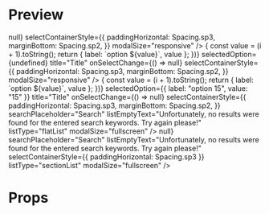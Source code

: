 
<Meta title="Dropdown" />

# Preview

<Preview>
  <Story
    name="Dropdown"
    parameters={{
      design: {
        type: "figma",
        url:
          "https://www.figma.com/file/JdbljcIvyMoEVsBZgsg7bbu8/1.-Apps-Styleguide-and-Components?node-id=3007%3A0",
      },
    }}
  >
    <View style={{ flex: 1 }}>
      <Dropdown
        label="Salutation"
        placeholder="Select an option"
        size="small"
        options={[
          { label: "Sir", value: "Dhr." },
          { label: "Madame", value: "Mevr." },
        ]}
        selectedOption={{ label: "Sir", value: "Dhr." }}
        title="Salutation"
        onSelectChange={() => null}
        selectContainerStyle={{
          paddingHorizontal: Spacing.sp3,
          marginBottom: Spacing.sp2,
        }}
        modalSize="responsive"
      />
      <Dropdown
        label="Dropdown (responsive)"
        placeholder="Select an option"
        options={[...Array(3).keys()].map((_, i) => {
          const value = (i + 1).toString();
          return { label: `option ${value}`, value };
        })}
        selectedOption={undefined}
        title="Title"
        onSelectChange={() => null}
        selectContainerStyle={{
          paddingHorizontal: Spacing.sp3,
          marginBottom: Spacing.sp2,
        }}
        modalSize="responsive"
      />
      <Dropdown
        label="Dropdown (fullscreen flatList)"
        placeholder="Select an option"
        options={[...Array(30).keys()].map((_, i) => {
          const value = (i + 1).toString();
          return { label: `option ${value}`, value };
        })}
        selectedOption={{ label: "option 15", value: "15" }}
        title="Title"
        onSelectChange={() => null}
        selectContainerStyle={{
          paddingHorizontal: Spacing.sp3,
          marginBottom: Spacing.sp2,
        }}
        searchPlaceholder="Search"
        listEmptyText="Unfortunately, no results were found for the entered search keywords. Try again please!"
        listType="flatList"
        modalSize="fullscreen"
      />
      <Dropdown
        label="Dropdown (fullscreen sectionList)"
        placeholder="Select an option"
        options={data.countries}
        selectedOption={data.countries[9]}
        favoriteOptions={[
          data.countries[0],
          data.countries[11],
          data.countries[9],
        ]}
        title="Country"
        onSelectChange={() => null}
        searchPlaceholder="Search"
        listEmptyText="Unfortunately, no results were found for the entered search keywords. Try again please!"
        selectContainerStyle={{ paddingHorizontal: Spacing.sp3 }}
        listType="sectionList"
        modalSize="fullscreen"
      />
    </View>
  </Story>
</Preview>

# Props

<Props of={Dropdown} />

